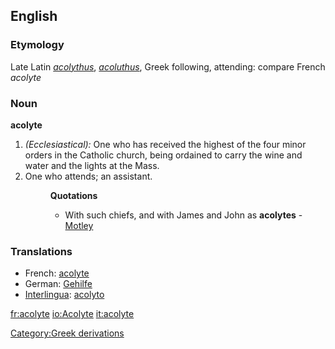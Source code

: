 ==English==

===Etymology===
Late Latin ''[[acolythus]]'', ''[[acoluthus]]'', Greek following, attending: compare French ''acolyte''
===Noun===
'''acolyte'''

#''(Ecclesiastical):'' One who has received the highest of the four minor orders in the Catholic church, being ordained to carry the wine and water and the lights at the Mass.
#One who attends; an assistant. 
#:'''Quotations'''
#:*With such chiefs, and with James and John as '''acolytes''' - [[Motley]]
===Translations===
*French: [[acolyte]] 
*German: [[Gehilfe]] 
*[[Interlingua]]: [[acolyto]]

[[Category:Greek derivations]]

[[fr:acolyte]]
[[io:Acolyte]]
[[it:acolyte]]